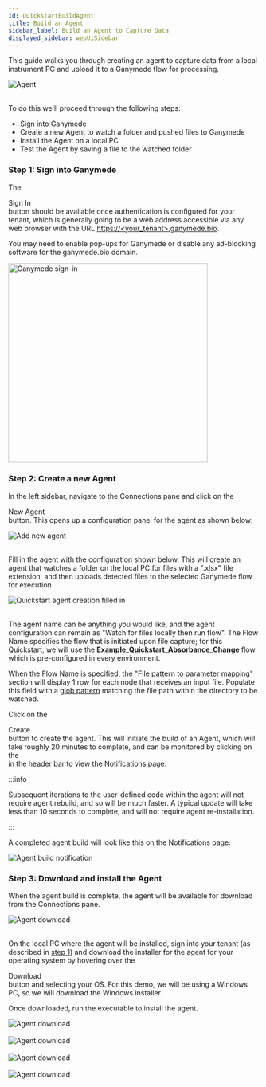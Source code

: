```yaml
---
id: QuickstartBuildAgent
title: Build an Agent
sidebar_label: Build an Agent to Capture Data
displayed_sidebar: webUiSidebar
---
```



This guide walks you through creating an agent to capture data from a local instrument PC and upload it to a Ganymede flow for processing.

<div class="text--center">
<img alt="Agent" src="https://ganymede-bio.mo.cloudinary.net/agent/AgentFrontPage_20240125.png"/>
</div>
&nbsp;

To do this we'll proceed through the following steps:
- Sign into Ganymede
- Create a new Agent to watch a folder and pushed files to Ganymede
- Install the Agent on a local PC
- Test the Agent by saving a file to the watched folder

### Step 1: Sign into Ganymede

The <div className="button gray_button"><UserOutlined /> Sign In</div> button should be available once authentication is configured for your tenant, which is generally going to be a web address accessible via any web browser with the URL [https://\<your_tenant\>.ganymede.bio](https://<your_tenant>.ganymede.bio).

You may need to enable pop-ups for Ganymede or disable any ad-blocking software for the ganymede.bio domain.

<div class="text--center">
  <img width="400" alt="Ganymede sign-in" src="https://ganymede-bio.mo.cloudinary.net/apiServer/GanymedeSignIn_20230110.png"/>
</div>

### Step 2: Create a new Agent

In the left sidebar, navigate to the Connections pane and click on the <div className="button dark_gray_button"><PlusOutlined /> New Agent</div> button.  This opens up a configuration panel for the agent as shown below:

<div class="text--center">
<img alt="Add new agent" src="https://ganymede-bio.mo.cloudinary.net/agent/AddNewAgent_20240125.png"/>
</div>
&nbsp;

Fill in the agent with the configuration shown below.  This will create an agent that watches a folder on the local PC for files with a ".xlsx" file extension, and then uploads detected files to the selected Ganymede flow for execution.

<div class="text--center">
<img alt="Quickstart agent creation filled in" src="https://ganymede-bio.mo.cloudinary.net/agent/AddnewAgentFilledInExcel_20240125.png"/>
</div>
&nbsp;

The agent name can be anything you would like, and the agent configuration can remain as "Watch for files locally then run flow".  The Flow Name specifies the flow that is initiated upon file capture; for this Quickstart, we will use the **Example_Quickstart_Absorbance_Change** flow which is pre-configured in every environment.  

When the Flow Name is specified, the "File pattern to parameter mapping" section will display 1 row for each node that receives an input file.  Populate this field with a [glob pattern](https://en.wikipedia.org/wiki/Glob_(programming)) matching the file path within the directory to be watched.

Click on the <div className="button darkblue_button">Create</div> button to create the agent.  This will initiate the build of an Agent, which will take roughly 20 minutes to complete, and can be monitored by clicking on the <div className="button darkblue_button"><BellOutlined /></div> in the header bar to view the Notifications page.

:::info

Subsequent iterations to the user-defined code within the agent will not require agent rebuild, and so will be much faster.  A typical update will take less than 10 seconds to complete, and will not require agent re-installation.

:::

A completed agent build will look like this on the Notifications page:

<div class="text--center">
<img alt="Agent build notification" src="https://ganymede-bio.mo.cloudinary.net/agent/AgentBuildNotificationsPage_20240125.png"/>
</div>

### Step 3: Download and install the Agent

When the agent build is complete, the agent will be available for download from the Connections pane.

<div class="text--center">
<img alt="Agent download" src="https://ganymede-bio.mo.cloudinary.net/agent/AgentDownload_20240125.png"/>
</div>
&nbsp;

On the local PC where the agent will be installed, sign into your tenant (as described in [step 1](#step-1-sign-into-ganymede)) and download the installer for the agent for your operating system by hovering over the <div className="button dark_gray_button"><DownloadOutlined /> Download</div> button and selecting your OS.  For this demo, we will be using a Windows PC, so we will download the Windows installer.

Once downloaded, run the executable to install the agent.


<div class="text--center">
<img alt="Agent download" src="https://ganymede-bio.mo.cloudinary.net/agent/GanymedeAgentSetup_20240125.png"/>
</div>
&nbsp;

<div class="text--center">
<img alt="Agent download" src="https://ganymede-bio.mo.cloudinary.net/agent/GanymedeAgentInstallationLocation_20240125.png"/>
</div>
&nbsp;


<div class="text--center">
<img alt="Agent download" src="https://ganymede-bio.mo.cloudinary.net/agent/GanymedeAgentInstallScreen_20240125.png"/>
</div>
&nbsp;

<div class="text--center">
<img alt="Agent download" src="https://ganymede-bio.mo.cloudinary.net/agent/GanymedeAgentCompleteSetup_20240125.png"/>
</div>
&nbsp;

